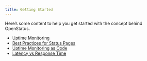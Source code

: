 ```yaml
---
title: Getting Started
---
```



Here’s some content to help you get started with the concept behind OpenStatus.

- [Uptime Monitoring](/concept/uptime-monitoring)
- [Best Practices for Status Pages](/concept/best-practices-status-page)
- [Uptime Monitoring as Code](/concept/uptime-monitoring-as-code)
- [Latency vs Response Time](/concept/latency-vs-response-time)
